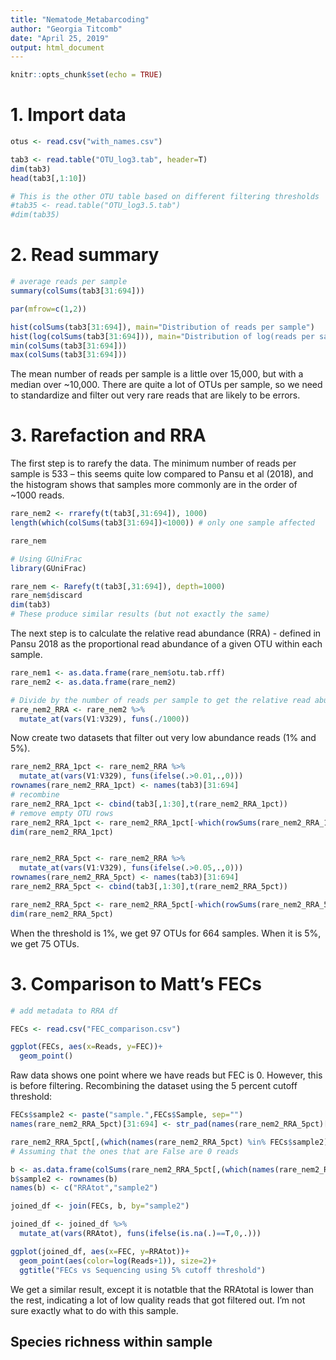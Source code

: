 ```yaml
---
title: "Nematode_Metabarcoding"
author: "Georgia Titcomb"
date: "April 25, 2019"
output: html_document
---
```


```r
knitr::opts_chunk$set(echo = TRUE)
```

# 1. Import data

```r
otus <- read.csv("with_names.csv")

tab3 <- read.table("OTU_log3.tab", header=T)
dim(tab3)
head(tab3[,1:10])

# This is the other OTU table based on different filtering thresholds
#tab35 <- read.table("OTU_log3.5.tab")
#dim(tab35)
```

# 2. Read summary

```r
# average reads per sample
summary(colSums(tab3[31:694]))

par(mfrow=c(1,2))

hist(colSums(tab3[31:694]), main="Distribution of reads per sample")
hist(log(colSums(tab3[31:694])), main="Distribution of log(reads per sample)")
min(colSums(tab3[31:694]))
max(colSums(tab3[31:694]))

```

The mean number of reads per sample is a little over 15,000, but with a median over ~10,000. There are quite a lot of OTUs per sample, so we need to standardize and filter out very rare reads that are likely to be errors.

# 3. Rarefaction and RRA

The first step is to rarefy the data. The minimum number of reads per sample is 533 -- this seems quite low compared to Pansu et al (2018), and the histogram shows that samples more commonly are in the order of ~1000 reads.

```r

rare_nem2 <- rrarefy(t(tab3[,31:694]), 1000)
length(which(colSums(tab3[31:694])<1000)) # only one sample affected

rare_nem

# Using GUniFrac
library(GUniFrac)

rare_nem <- Rarefy(t(tab3[,31:694]), depth=1000)
rare_nem$discard
dim(tab3)
# These produce similar results (but not exactly the same)
```


The next step is to calculate the relative read abundance (RRA) - defined in Pansu 2018 as the proportional read abundance of a given OTU within each sample.

```r

rare_nem1 <- as.data.frame(rare_nem$otu.tab.rff)
rare_nem2 <- as.data.frame(rare_nem2)

# Divide by the number of reads per sample to get the relative read abundance
rare_nem2_RRA <- rare_nem2 %>%
  mutate_at(vars(V1:V329), funs(./1000))

```

Now create two datasets that filter out very low abundance reads (1% and 5%).

```r

rare_nem2_RRA_1pct <- rare_nem2_RRA %>%
  mutate_at(vars(V1:V329), funs(ifelse(.>0.01,.,0)))
rownames(rare_nem2_RRA_1pct) <- names(tab3)[31:694]
# recombine
rare_nem2_RRA_1pct <- cbind(tab3[,1:30],t(rare_nem2_RRA_1pct))
# remove empty OTU rows
rare_nem2_RRA_1pct <- rare_nem2_RRA_1pct[-which(rowSums(rare_nem2_RRA_1pct[,31:694])==0),]
dim(rare_nem2_RRA_1pct)


rare_nem2_RRA_5pct <- rare_nem2_RRA %>%
  mutate_at(vars(V1:V329), funs(ifelse(.>0.05,.,0)))
rownames(rare_nem2_RRA_5pct) <- names(tab3)[31:694]
rare_nem2_RRA_5pct <- cbind(tab3[,1:30],t(rare_nem2_RRA_5pct))

rare_nem2_RRA_5pct <- rare_nem2_RRA_5pct[-which(rowSums(rare_nem2_RRA_5pct[,31:694])==0),]
dim(rare_nem2_RRA_5pct)

```

When the threshold is 1%, we get 97 OTUs for 664 samples. When it is 5%, we get 75 OTUs.


# 3. Comparison to Matt's FECs

```r
# add metadata to RRA df

FECs <- read.csv("FEC_comparison.csv")

ggplot(FECs, aes(x=Reads, y=FEC))+
  geom_point()

```

Raw data shows one point where we have reads but FEC is 0. However, this is before filtering. Recombining the dataset using the 5 percent cutoff threshold:

```r

FECs$sample2 <- paste("sample.",FECs$Sample, sep="")
names(rare_nem2_RRA_5pct)[31:694] <- str_pad(names(rare_nem2_RRA_5pct)[31:694],3,pad="0")

rare_nem2_RRA_5pct[,(which(names(rare_nem2_RRA_5pct) %in% FECs$sample2))]
# Assuming that the ones that are False are 0 reads

b <- as.data.frame(colSums(rare_nem2_RRA_5pct[,(which(names(rare_nem2_RRA_5pct) %in% FECs$sample2))]))
b$sample2 <- rownames(b)
names(b) <- c("RRAtot","sample2")

joined_df <- join(FECs, b, by="sample2")

joined_df <- joined_df %>%
  mutate_at(vars(RRAtot), funs(ifelse(is.na(.)==T,0,.)))

ggplot(joined_df, aes(x=FEC, y=RRAtot))+
  geom_point(aes(color=log(Reads+1)), size=2)+
  ggtitle("FECs vs Sequencing using 5% cutoff threshold")


```

We get a similar result, except it is notatble that the RRAtotal is lower than the rest, indicating a lot of low quality reads that got filtered  out.
I'm not sure exactly what to do with this sample.

## Species richness within sample


